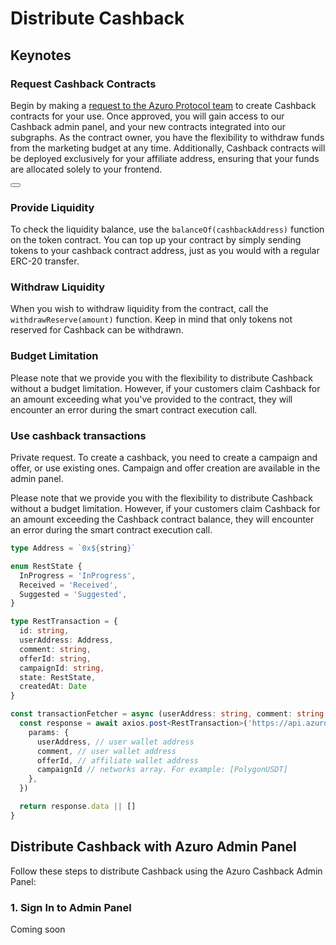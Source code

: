 
# Distribute Cashback

## Keynotes

### Request Cashback Contracts
Begin by making a [request to the Azuro Protocol team](https://azuro.typeform.com/cashbackpanel) to create Cashback
contracts for your use. Once approved, you will gain access to our Cashback admin panel, and your new contracts
integrated into our subgraphs. As the contract owner, you have the flexibility to withdraw
funds from the marketing budget at any time. Additionally, Cashback contracts will be deployed exclusively
for your affiliate address, ensuring that your funds are allocated solely to your frontend.

<div className="mt-4">
  <Button
    toTab="https://azuro.typeform.com/cashbackpanel"
    title="Request contracts"
  />
</div>

### Provide Liquidity
To check the liquidity balance, use the `balanceOf(cashbackAddress)` function on the token
contract. You can top up your contract by simply sending tokens to your cashback contract address, just as you would with
a regular ERC-20 transfer.

### Withdraw Liquidity
When you wish to withdraw liquidity from the contract, call the `withdrawReserve(amount)`
function. Keep in mind that only tokens not reserved for Cashback can be withdrawn.

### Budget Limitation
Please note that we provide you with the flexibility to distribute Cashback
without a budget limitation. However, if your customers claim Cashback for an amount exceeding what you've provided
to the contract, they will encounter an error during the smart contract execution call.

### Use cashback transactions
Private request.
To create a cashback, you need to create a campaign and offer, or use existing ones.
Campaign and offer creation are available in the admin panel.

<Callout type="warning">
  Please note that we provide you with the flexibility to distribute Cashback without a budget limitation.
  However, if your customers claim Cashback for an amount exceeding the Cashback contract balance,
  they will encounter an error during the smart contract execution call.
</Callout>

```ts
type Address = `0x${string}`

enum RestState {
  InProgress = 'InProgress',
  Received = 'Received',
  Suggested = 'Suggested',
}

type RestTransaction = {
  id: string,
  userAddress: Address,
  comment: string,
  offerId: string,
  campaignId: string,
  state: RestState,
  createdAt: Date
}

const transactionFetcher = async (userAddress: string, comment: string, offerId: string, campaignId: string): Promise<RestTransaction> => {
  const response = await axios.post<RestTransaction>('https://api.azuro.org/api/v1/public/cashback/transaction/create', {
    params: {
      userAddress, // user wallet address
      comment, // user wallet address
      offerId, // affiliate wallet address
      campaignId // networks array. For example: [PolygonUSDT]
    },
  })

  return response.data || []
}
```

## Distribute Cashback with Azuro Admin Panel

Follow these steps to distribute Cashback using the Azuro Cashback Admin Panel:

### 1. Sign In to Admin Panel

Coming soon
